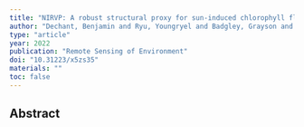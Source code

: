 ```yaml
---
title: "NIRVP: A robust structural proxy for sun-induced chlorophyll fluorescence and photosynthesis across scales"
author: "Dechant, Benjamin and Ryu, Youngryel and Badgley, Grayson and Kohler, Philipp and Rascher, Uwe and Migliavacca, Mirco and Zhang, Yongguang and Tagliabue, Giulia and Guan, Kaiyu and Rossini, Micol and others"
type: "article"
year: 2022
publication: "Remote Sensing of Environment"
doi: "10.31223/x5zs35"
materials: ""
toc: false
---
```


## Abstract

